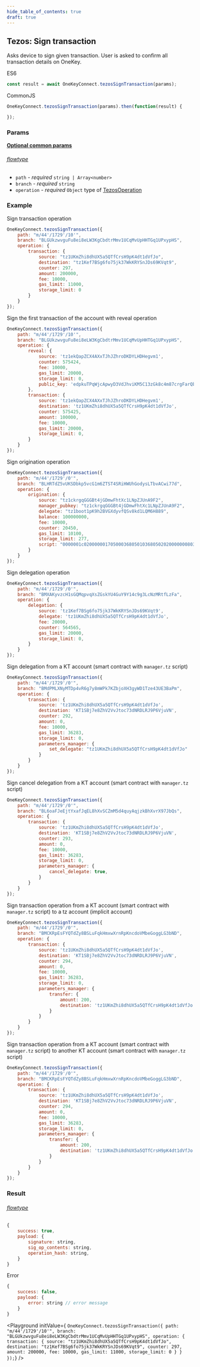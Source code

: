 ```yaml
---
hide_table_of_contents: true
draft: true
---
```



## Tezos: Sign transaction
Asks device to sign given transaction. User is asked to confirm all transaction
details on OneKey.

ES6
```javascript
const result = await OneKeyConnect.tezosSignTransaction(params);
```

CommonJS
```javascript
OneKeyConnect.tezosSignTransaction(params).then(function(result) {

});
```

### Params
[**Optional common params**](./commonParams)
###### [flowtype](https://github.com/OneKeyHQ/connect/blob/onekey/src/js/types/tezos.js#L104-L108)
* `path` - *required* `string | Array<number>`
* `branch` - *required* `string`
* `operation` - *required* `Object` type of [TezosOperation](https://github.com/OneKeyHQ/connect/blob/onekey/src/js/types/tezos.js#L54)

### Example
Sign transaction operation
```javascript
OneKeyConnect.tezosSignTransaction({
    path: "m/44'/1729'/10'",
    branch: "BLGUkzwvguFu8ei8eLW3KgCbdtrMmv1UCqMvUpHHTGq1UPxypHS",
    operation: {
        transaction: {
            source: "tz1UKmZhi8dhUX5a5QTfCrsH9pK4dt1dVfJo",
            destination: "tz1Kef7BSg6fo75jk37WkKRYSnJDs69KVqt9",
            counter: 297,
            amount: 200000,
            fee: 10000,
            gas_limit: 11000,
            storage_limit: 0
        }
    }
});
```

Sign the first transaction of the account with reveal operation
```javascript
OneKeyConnect.tezosSignTransaction({
    path: "m/44'/1729'/10'",
    branch: "BLGUkzwvguFu8ei8eLW3KgCbdtrMmv1UCqMvUpHHTGq1UPxypHS",
    operation: {
        reveal: {
            source: 'tz1ekQapZCX4AXxTJhJZhroDKDYLHDHegvm1',
            counter: 575424,
            fee: 10000,
            gas_limit: 20000,
            storage_limit: 0,
            public_key: 'edpkuTPqWjcApwyD3VdJhviKM5C13zGk8c4m87crgFarQboF3Mp56f',
        },
        transaction: {
            source: 'tz1ekQapZCX4AXxTJhJZhroDKDYLHDHegvm1',
            destination: 'tz1UKmZhi8dhUX5a5QTfCrsH9pK4dt1dVfJo',
            counter: 575425,
            amount: 100000,
            fee: 10000,
            gas_limit: 20000,
            storage_limit: 0,
        }
    }
});
```

Sign origination operation
```javascript
OneKeyConnect.tezosSignTransaction({
    path: "m/44'/1729'/0'",
    branch: "BLHRTdZ5vUKSDbkp5vcG1m6ZTST4SRiHWUhGodysLTbvACwi77d",
    operation: {
        origination: {
            source: "tz1ckrgqGGGBt4jGDmwFhtXc1LNpZJUnA9F2",
            manager_pubkey: "tz1ckrgqGGGBt4jGDmwFhtXc1LNpZJUnA9F2",
            delegate: "tz1boot1pK9h2BVGXdyvfQSv8kd1LQM6H889",
            balance: 100000000,
            fee: 10000,
            counter: 20450,
            gas_limit: 10100,
            storage_limit: 277,
            script: "0000001c02000000170500036805010368050202000000080316053d036d03420000000a010000000568656c6c6f"
        }
    }
});
```

Sign delegation operation
```javascript
OneKeyConnect.tezosSignTransaction({
    path: "m/44'/1729'/0'",
    branch: "BMXAKyvzcH1sGQMqpvqXsZGskYU4GuY9Y14c9g3LcNzMRtfLzFa",
    operation: {
        delegation: {
            source: 'tz1Kef7BSg6fo75jk37WkKRYSnJDs69KVqt9',
            delegate: 'tz1UKmZhi8dhUX5a5QTfCrsH9pK4dt1dVfJo',
            fee: 20000,
            counter: 564565,
            gas_limit: 20000,
            storage_limit: 0,
        }
    }
});
```

Sign delegation from a KT account (smart contract with `manager.tz` script)
```javascript
OneKeyConnect.tezosSignTransaction({
    path: "m/44'/1729'/0'",
    branch: "BMdPMLXNyMTDp4vR6g7y8mWPk7KZbjoXH3gyWD1Tze43UE3BaPm",
    operation: {
        transaction: {
            source: 'tz1UKmZhi8dhUX5a5QTfCrsH9pK4dt1dVfJo',
            destination: 'KT1SBj7e8ZhV2VvJtoc73dNRDLRJ9P6VjuVN',
            counter: 292,
            amount: 0,
            fee: 10000,
            gas_limit: 36283,
            storage_limit: 0,
            parameters_manager: {
                set_delegate: "tz1UKmZhi8dhUX5a5QTfCrsH9pK4dt1dVfJo"
            }
        }
    }
});
```

Sign cancel delegation from a KT account (smart contract with `manager.tz` script)
```javascript
OneKeyConnect.tezosSignTransaction({
    path: "m/44'/1729'/0'",
    branch: "BL6oaFJeEjtYxafJqEL8hXvSCZmM5d4quyAqjzkBhXvrX97JbQs",
    operation: {
        transaction: {
            source: 'tz1UKmZhi8dhUX5a5QTfCrsH9pK4dt1dVfJo',
            destination: 'KT1SBj7e8ZhV2VvJtoc73dNRDLRJ9P6VjuVN',
            counter: 293,
            amount: 0,
            fee: 10000,
            gas_limit: 36283,
            storage_limit: 0,
            parameters_manager: {
                cancel_delegate: true,
            }
        }
    }
});
```

Sign transaction operation from a KT account (smart contract with `manager.tz` script) to a tz account (implicit account)
```javascript
OneKeyConnect.tezosSignTransaction({
    path: "m/44'/1729'/0'",
    branch: "BMCKRpEsFYQTdZy8BSLuFqkHmxwXrnRpKncdoVMbeGoggLG3bND",
    operation: {
        transaction: {
            source: 'tz1UKmZhi8dhUX5a5QTfCrsH9pK4dt1dVfJo',
            destination: 'KT1SBj7e8ZhV2VvJtoc73dNRDLRJ9P6VjuVN',
            counter: 294,
            amount: 0,
            fee: 10000,
            gas_limit: 36283,
            storage_limit: 0,
            parameters_manager: {
                transfer: {
                    amount: 200,
                    destination: 'tz1UKmZhi8dhUX5a5QTfCrsH9pK4dt1dVfJo'
                }
            }
        }
    }
});
```

Sign transaction operation from a KT account (smart contract with `manager.tz` script) to another KT account (smart contract with `manager.tz` script)
```javascript
OneKeyConnect.tezosSignTransaction({
    path: "m/44'/1729'/0'",
    branch: "BMCKRpEsFYQTdZy8BSLuFqkHmxwXrnRpKncdoVMbeGoggLG3bND",
    operation: {
        transaction: {
            source: 'tz1UKmZhi8dhUX5a5QTfCrsH9pK4dt1dVfJo',
            destination: 'KT1SBj7e8ZhV2VvJtoc73dNRDLRJ9P6VjuVN',
            counter: 294,
            amount: 0,
            fee: 10000,
            gas_limit: 36283,
            storage_limit: 0,
            parameters_manager: {
                transfer: {
                    amount: 200,
                    destination: 'tz1UKmZhi8dhUX5a5QTfCrsH9pK4dt1dVfJo'
                }
            }
        }
    }
});
```

### Result
###### [flowtype](https://github.com/OneKeyHQ/connect/blob/onekey/src/js/types/tezos.js#L110-L114)
```javascript
{
    success: true,
    payload: {
        signature: string,
        sig_op_contents: string,
        operation_hash: string,
    }
}

```
Error
```javascript
{
    success: false,
    payload: {
        error: string // error message
    }
}
```



<Playground
    initValue={
`OneKeyConnect.tezosSignTransaction({
    path: "m/44'/1729'/10'",
    branch: "BLGUkzwvguFu8ei8eLW3KgCbdtrMmv1UCqMvUpHHTGq1UPxypHS",
    operation: {
        transaction: {
            source: "tz1UKmZhi8dhUX5a5QTfCrsH9pK4dt1dVfJo",
            destination: "tz1Kef7BSg6fo75jk37WkKRYSnJDs69KVqt9",
            counter: 297,
            amount: 200000,
            fee: 10000,
            gas_limit: 11000,
            storage_limit: 0
        }
    }
});`}
/>
